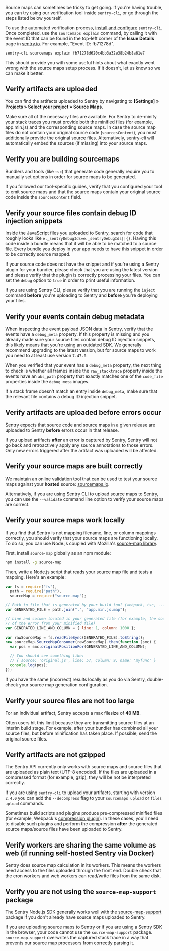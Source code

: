 Source maps can sometimes be tricky to get going. If you're having trouble, you can try using our verification tool inside `sentry-cli`, or go through the steps listed below yourself.

To use the automated verification process, [install and configure](/product/cli/) `sentry-cli`. Once completed, use the `sourcemaps explain` command, by calling it with the event ID that can be found in the top-left corner of the **Issue Details** page in [sentry.io](https://sentry.io). For example, "Event ID: fb71278d".

```shell
sentry-cli sourcemaps explain fb71278d620c4bb3a32e38b24b8a61e7
```

This should provide you with some useful hints about what exactly went wrong with the source maps setup process.
If it doesn't, let us know so we can make it better.

## Verify artifacts are uploaded

You can find the artifacts uploaded to Sentry by navigating to **[Settings] » Projects » Select your project » Source Maps**.

Make sure all of the necessary files are available. For Sentry to de-minify your stack traces you must provide both the minified files (for example, app.min.js) and the corresponding source maps. In case the source map files do not contain your original source code (`sourcesContent`), you must additionally provide the original source files. Alternatively, sentry-cli will automatically embed the sources (if missing) into your source maps.

## Verify you are building sourcemaps

Bundlers and tools (like `tsc`) that generate code generally require you to manually set options in order for source maps to be generated.

If you followed our tool-specific guides, verify that you configured your tool to emit source maps and that the source maps contain your original source code inside the `sourcesContent` field.

## Verify your source files contain debug ID injection snippets

Inside the JavaScript files you uploaded to Sentry, search for code that roughly looks like `e._sentryDebugIds=e._sentryDebugIds||{}`. Having this code inside a bundle means that it will be able to be matched to a source file. Every bundle you deploy in your app needs to have this snippet in order to be correctly source mapped.

If your source code does not have the snippet and if you're using a Sentry plugin for your bundler, please check that you are using the latest version and please verify that the plugin is correctly processing your files. You can set the `debug` option to `true` in order to print useful information.

If you are using Sentry CLI, please verify that you are running the `inject` command **before** you're uploading to Sentry and **before** you're deploying your files.

## Verify your events contain debug metadata

When inspecting the event payload JSON data in Sentry, verify that the events have a `debug_meta` property. If this property is missing and you already made sure your source files contain debug ID injection snippets, this likely means that you're using an outdated SDK. We generally recommend upgrading to the latest version, but for source maps to work you need to at least use version `7.47.0`.

When you verified that your event has a `debug_meta` property, the next thing to check is whether all frames inside the `raw_stacktrace` property inside the events have an `abs_path` property that exactly matches one of the `code_file` properties inside the `debug_meta` images.

If a stack frame doesn't match an entry inside `debug_meta`, make sure that the relevant file contains a debug ID injection snippet.

## Verify artifacts are uploaded before errors occur

Sentry expects that source code and source maps in a given release are uploaded to Sentry **before** errors occur in that release.

If you upload artifacts **after** an error is captured by Sentry, Sentry will not go back and retroactively apply any source annotations to those errors. Only new errors triggered after the artifact was uploaded will be affected.

## Verify your source maps are built correctly

We maintain an online validation tool that can be used to test your source maps against your **hosted** source: [sourcemaps.io](https://sourcemaps.io).

Alternatively, if you are using Sentry CLI to upload source maps to Sentry, you can use the `--validate` command line option to verify your source maps are correct.

## Verify your source maps work locally

If you find that Sentry is not mapping filename, line, or column mappings correctly, you should verify that your source maps are functioning locally. To do so, you can use Node.js coupled with Mozilla's [source-map library](https://github.com/mozilla/source-map).

First, install `source-map` globally as an npm module:

```bash
npm install -g source-map
```

Then, write a Node.js script that reads your source map file and tests a mapping. Here's an example:

```javascript
var fs = require("fs"),
  path = require("path"),
  sourceMap = require("source-map");

// Path to file that is generated by your build tool (webpack, tsc, ...)
var GENERATED_FILE = path.join(".", "app.min.js.map");

// Line and column located in your generated file (for example, the source
// of the error from your minified file)
var GENERATED_LINE_AND_COLUMN = { line: 1, column: 1000 };

var rawSourceMap = fs.readFileSync(GENERATED_FILE).toString();
new sourceMap.SourceMapConsumer(rawSourceMap).then(function (smc) {
  var pos = smc.originalPositionFor(GENERATED_LINE_AND_COLUMN);

  // You should see something like:
  // { source: 'original.js', line: 57, column: 9, name: 'myfunc' }
  console.log(pos);
});
```

If you have the same (incorrect) results locally as you do via Sentry, double-check your source map generation configuration.

## Verify your source files are not too large

For an individual artifact, Sentry accepts a max filesize of **40 MB**.

Often users hit this limit because they are transmitting source files at an interim build stage. For example, after your bundler has combined all your source files, but before minification has taken place. If possible, send the original source files.

## Verify artifacts are not gzipped

The Sentry API currently only works with source maps and source files that are uploaded as plain text (UTF-8 encoded). If the files are uploaded in a compressed format (for example, gzip), they will be not be interpreted correctly.

If you are using `sentry-cli` to upload your artifacts, starting with version `2.4.0` you can add the `--decompress` flag to your `sourcemaps upload` or `files upload` commands.

Sometimes build scripts and plugins produce pre-compressed minified files (for example, Webpack's [compression plugin](https://github.com/webpack/compression-webpack-plugin)). In these cases, you'll need to disable such plugins and perform the compression **after** the generated source maps/source files have been uploaded to Sentry.

## Verify workers are sharing the same volume as web (if running self-hosted Sentry via Docker)

Sentry does source map calculation in its workers. This means the workers need access to the files uploaded through the front end. Double check that the cron workers and web workers can read/write files from the same disk.

## Verify you are not using the `source-map-support` package

The Sentry Node.js SDK generally works well with the [source-map-support](https://www.npmjs.com/package/source-map-support) package if you don't already have source maps uploaded to Sentry.

If you are uploading source maps to Sentry or if you are using a Sentry SDK in the browser, your code cannot use the `source-map-support` package.
`source-map-support` overwrites the captured stack trace in a way that prevents our source map processors from correctly parsing it.
